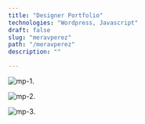```yaml
---
title: "Designer Portfolio"
technologies: "Wordpress, Javascript"
draft: false
slug: "meravperez"
path: "/meravperez"
description: ""

---
```



![mp-1](https://res.cloudinary.com/litall/image/upload/v1592168493/litallevin/merav-fullscreen_jiyvky.png).

![mp-2](https://res.cloudinary.com/litall/image/upload/v1592168502/litallevin/merav-fullscreen-1_vwj219.png).

![mp-3](https://res.cloudinary.com/litall/image/upload/v1592168512/litallevin/merav-mobile-2_vsnsvl.png).